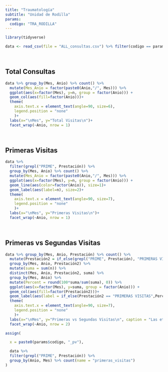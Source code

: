 ```yaml
---
title: "Traumatología"
subtitle: "Unidad de Rodilla"
params:
  codigo: "TRA_RODILLA"
---
```


```r
library(tidyverse)

```



```r

data <- read_csv(file = "ALL_consultas.csv") %>% filter(codigo == params$codigo)
```

<br>

## Total Consultas

```r

data %>% group_by(Mes, Anio) %>% count() %>%
  mutate(Mes_Anio = factor(paste0(Anio,"/", Mes))) %>%
  ggplot(aes(x=factor(Mes), y=n, group = factor(Anio))) +
  geom_col(aes(fill=factor(Anio)))+
  theme(
    axis.text.x = element_text(angle=90, size=6),
    legend.position = "none"
    )+
  labs(x="\nMes", y="Total Visitas\n")+
  facet_wrap(~Anio, nrow = 1)

```

<br>

## Primeras Visitas


```r


data %>% 
  filter(grepl("PRIME", Prestación)) %>%
  group_by(Mes, Anio) %>% count() %>%
  mutate(Mes_Anio = factor(paste0(Anio,"/", Mes))) %>%
  ggplot(aes(x=factor(Mes), y=n, group = factor(Anio))) +
  geom_line(aes(color=factor(Anio)), size=1)+
  geom_label(aes(label=n), size=2)+
  theme(
    axis.text.x = element_text(angle=90, size=7),
    legend.position = "none"
    )+
  labs(x="\nMes", y="Primeras Visitas\n")+
  facet_wrap(~Anio, nrow = 1)

```


<br>

## Primeras vs Segundas Visitas

```r

data %>% group_by(Mes, Anio, Prestación) %>% count() %>% 
  mutate(Prestación2 = if_else(grepl("PRIME", Prestación), "PRIMERAS VISITAS", "REVISIÓN")) %>%
  group_by(Mes, Anio, Prestación2) %>%
  mutate(suma = sum(n)) %>%
  distinct(Mes, Anio, Prestación2, suma) %>%
  group_by(Mes, Anio) %>%
  mutate(Percent = round(100*suma/sum(suma), 0)) %>%
  ggplot(aes(x=factor(Mes), y=suma, group = factor(Anio))) +
  geom_col(aes(fill=factor(Prestación2)))+
  geom_label(aes(label = if_else(Prestación2 == "PRIMERAS VISITAS",Percent, NA)), size = 2)+
  theme(
    axis.text.x = element_text(angle=90, size=7),
    legend.position = "none"
    )+
  labs(x="\nMes", y="Primeras vs Segundas Visitas\n", caption = "Las etiquetas indican el porcentaje de primeras visitas para cada mes")+
  facet_wrap(~Anio, nrow = 2)


```


```r

assign(

  x = paste0(params$codigo, "_pv"),

  data %>%
  filter(grepl("PRIME", Prestación)) %>%
  group_by(Anio, Mes) %>% count(name = "primeras_visitas")
)


```


